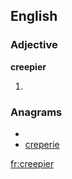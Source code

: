 ==English==
===Adjective===
'''creepier'''
# {{comparative of|[[creepy]]}}

===Anagrams===
* {{alphagram|ceeeiprr}}
* [[creperie#English|creperie]]

[[fr:creepier]]